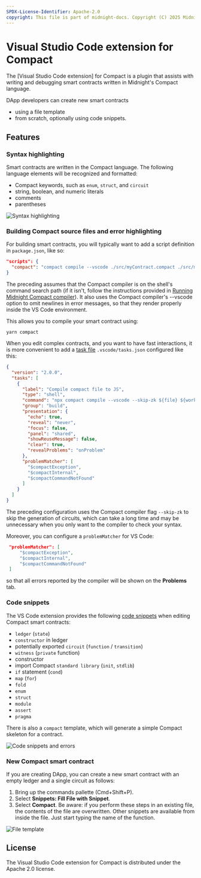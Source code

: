 ```yaml
---
SPDX-License-Identifier: Apache-2.0
copyright: This file is part of midnight-docs. Copyright (C) 2025 Midnight Foundation. Licensed under the Apache License, Version 2.0 (the "License"); You may not use this file except in compliance with the License. You may obtain a copy of the License at http://www.apache.org/licenses/LICENSE-2.0 Unless required by applicable law or agreed to in writing, software distributed under the License is distributed on an "AS IS" BASIS, WITHOUT WARRANTIES OR CONDITIONS OF ANY KIND, either express or implied. See the License for the specific language governing permissions and limitations under the License.
---
```


# Visual Studio Code extension for Compact

The [Visual Studio Code extension] for Compact is a plugin
that assists with writing and debugging smart contracts written in Midnight's Compact language.

DApp developers can create new smart contracts
* using a file template
* from scratch, optionally using code snippets.

## Features

### Syntax highlighting

Smart contracts are written in the Compact language.  The following language elements
will be recognized and formatted:
* Compact keywords, such as `enum`, `struct`, and `circuit`
* string, boolean, and numeric literals
* comments
* parentheses

![Syntax highlighting](/img/vsc-plugin/compact-syntax.png)

### Building Compact source files and error highlighting

For building smart contracts, you will typically want to add a script definition in `package.json`, like so:
```json
"scripts": {
  "compact": "compact compile --vscode ./src/myContract.compact ./src/managed/myContract"
}
```
The preceding assumes that the Compact compiler is on the shell's command search path 
(if it isn't, follow the instructions provided in [Running Midnight Compact compiler](../../../../develop/tutorial/building/counter-build#compile-the-code)). It also uses the Compact compiler's --vscode option to omit newlines in error messages, so that they render properly inside the VS Code environment.

This allows you to compile your smart contract using:
```shell
yarn compact
```

When you edit complex contracts, and you want to have fast interactions, it is more convenient to 
add a [task file](https://code.visualstudio.com/docs/editor/tasks) `.vscode/tasks.json` configured like this:
```json
{
  "version": "2.0.0",
  "tasks": [
    {
      "label": "Compile compact file to JS",
      "type": "shell",
      "command": "npx compact compile --vscode --skip-zk ${file} ${workspaceFolder}/src/managed",
      "group": "build",
      "presentation": {
        "echo": true,
        "reveal": "never",
        "focus": false,
        "panel": "shared",
        "showReuseMessage": false,
        "clear": true,
        "revealProblems": "onProblem"
      },
      "problemMatcher": [
        "$compactException",
        "$compactInternal",
        "$compactCommandNotFound"
      ]
    }
  ]
}
```

The preceding configuration uses the
Compact compiler flag `--skip-zk` to skip the generation of circuits,
which can take a long time and may be unnecessary when you only want
to the compiler to check your syntax.

Moreover, you can configure a `problemMatcher` for VS Code:
```json
 "problemMatcher": [
     "$compactException",
     "$compactInternal",
     "$compactCommandNotFound"
 ]
```
so that all errors reported by the compiler will be shown on the **Problems** tab.

### Code snippets

The VS Code extension provides the following [code snippets](https://code.visualstudio.com/docs/editor/userdefinedsnippets) when editing Compact smart contracts:
* `ledger` (`state`)
* `constructor` in ledger
* potentially exported `circuit` (`function` / `transition`)
* `witness` (`private` function)
* constructor
* import Compact `standard library` (`init`, `stdlib`)
* `if` statement (`cond`)
* `map` (`for`)
* `fold`
* `enum`
* `struct`
* `module`
* `assert`
* `pragma`

There is also a `compact` template, which will generate a simple Compact skeleton for a contract.

![Code snippets and errors](/img/vsc-plugin/code-snippets-errors.gif)

### New Compact smart contract

If you are creating DApp, you can create a new smart contract 
with an empty ledger and a single circuit as follows:
1. Bring up the commands pallette (Cmd+Shift+P).
2. Select **Snippets: Fill File with Snippet**.
3. Select **Compact**.
Be aware: if you perform these steps in an existing file, the contents of the file are overwritten.
Other snippets are available from inside the file. Just start typing the name of the function.

![File template](/img/vsc-plugin/file-template.gif)

## License

The Visual Studio Code extension for Compact is distributed under the Apache 2.0 license.
